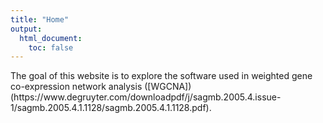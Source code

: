```yaml
---
title: "Home"
output:
  html_document:
    toc: false
---
```


The goal of this website is to explore the software used in weighted gene co-expression network analysis ([WGCNA])(https://www.degruyter.com/downloadpdf/j/sagmb.2005.4.issue-1/sagmb.2005.4.1.1128/sagmb.2005.4.1.1128.pdf).
